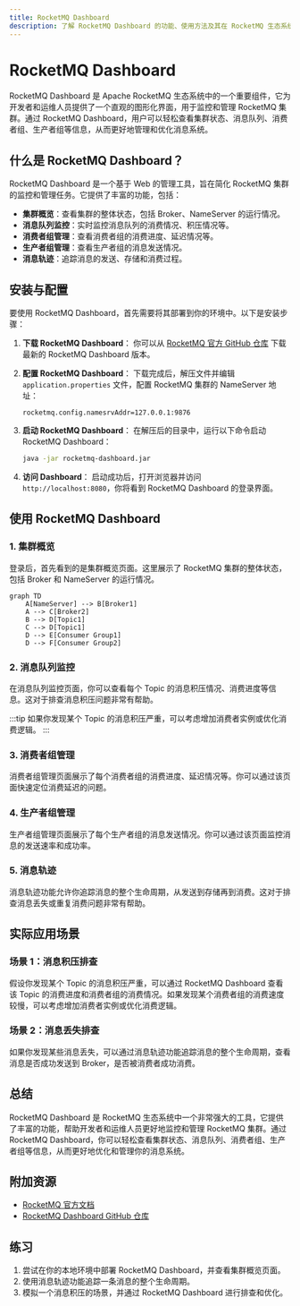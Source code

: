 ```yaml
---
title: RocketMQ Dashboard
description: 了解 RocketMQ Dashboard 的功能、使用方法及其在 RocketMQ 生态系统中的重要性。
---
```


# RocketMQ Dashboard

RocketMQ Dashboard 是 Apache RocketMQ 生态系统中的一个重要组件，它为开发者和运维人员提供了一个直观的图形化界面，用于监控和管理 RocketMQ 集群。通过 RocketMQ Dashboard，用户可以轻松查看集群状态、消息队列、消费者组、生产者组等信息，从而更好地管理和优化消息系统。

## 什么是 RocketMQ Dashboard？

RocketMQ Dashboard 是一个基于 Web 的管理工具，旨在简化 RocketMQ 集群的监控和管理任务。它提供了丰富的功能，包括：

- **集群概览**：查看集群的整体状态，包括 Broker、NameServer 的运行情况。
- **消息队列监控**：实时监控消息队列的消费情况、积压情况等。
- **消费者组管理**：查看消费者组的消费进度、延迟情况等。
- **生产者组管理**：查看生产者组的消息发送情况。
- **消息轨迹**：追踪消息的发送、存储和消费过程。

## 安装与配置

要使用 RocketMQ Dashboard，首先需要将其部署到你的环境中。以下是安装步骤：

1. **下载 RocketMQ Dashboard**：
   你可以从 [RocketMQ 官方 GitHub 仓库](https://github.com/apache/rocketmq-dashboard) 下载最新的 RocketMQ Dashboard 版本。

2. **配置 RocketMQ Dashboard**：
   下载完成后，解压文件并编辑 `application.properties` 文件，配置 RocketMQ 集群的 NameServer 地址：

   ```properties
   rocketmq.config.namesrvAddr=127.0.0.1:9876
   ```

3. **启动 RocketMQ Dashboard**：
   在解压后的目录中，运行以下命令启动 RocketMQ Dashboard：

   ```bash
   java -jar rocketmq-dashboard.jar
   ```

4. **访问 Dashboard**：
   启动成功后，打开浏览器并访问 `http://localhost:8080`，你将看到 RocketMQ Dashboard 的登录界面。

## 使用 RocketMQ Dashboard

### 1. 集群概览

登录后，首先看到的是集群概览页面。这里展示了 RocketMQ 集群的整体状态，包括 Broker 和 NameServer 的运行情况。

```mermaid
graph TD
    A[NameServer] --> B[Broker1]
    A --> C[Broker2]
    B --> D[Topic1]
    C --> D[Topic1]
    D --> E[Consumer Group1]
    D --> F[Consumer Group2]
```

### 2. 消息队列监控

在消息队列监控页面，你可以查看每个 Topic 的消息积压情况、消费进度等信息。这对于排查消息积压问题非常有帮助。

:::tip
如果你发现某个 Topic 的消息积压严重，可以考虑增加消费者实例或优化消费逻辑。
:::

### 3. 消费者组管理

消费者组管理页面展示了每个消费者组的消费进度、延迟情况等。你可以通过该页面快速定位消费延迟的问题。

### 4. 生产者组管理

生产者组管理页面展示了每个生产者组的消息发送情况。你可以通过该页面监控消息的发送速率和成功率。

### 5. 消息轨迹

消息轨迹功能允许你追踪消息的整个生命周期，从发送到存储再到消费。这对于排查消息丢失或重复消费问题非常有帮助。

## 实际应用场景

### 场景 1：消息积压排查

假设你发现某个 Topic 的消息积压严重，可以通过 RocketMQ Dashboard 查看该 Topic 的消费进度和消费者组的消费情况。如果发现某个消费者组的消费速度较慢，可以考虑增加消费者实例或优化消费逻辑。

### 场景 2：消息丢失排查

如果你发现某些消息丢失，可以通过消息轨迹功能追踪消息的整个生命周期，查看消息是否成功发送到 Broker，是否被消费者成功消费。

## 总结

RocketMQ Dashboard 是 RocketMQ 生态系统中一个非常强大的工具，它提供了丰富的功能，帮助开发者和运维人员更好地监控和管理 RocketMQ 集群。通过 RocketMQ Dashboard，你可以轻松查看集群状态、消息队列、消费者组、生产者组等信息，从而更好地优化和管理你的消息系统。

## 附加资源

- [RocketMQ 官方文档](https://rocketmq.apache.org/docs/)
- [RocketMQ Dashboard GitHub 仓库](https://github.com/apache/rocketmq-dashboard)

## 练习

1. 尝试在你的本地环境中部署 RocketMQ Dashboard，并查看集群概览页面。
2. 使用消息轨迹功能追踪一条消息的整个生命周期。
3. 模拟一个消息积压的场景，并通过 RocketMQ Dashboard 进行排查和优化。